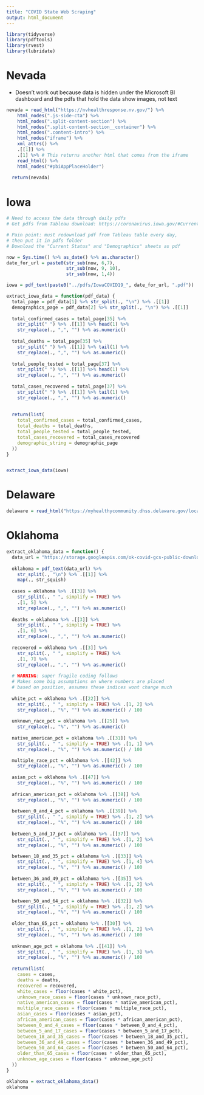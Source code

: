 ```yaml
---
title: "COVID State Web Scraping"
output: html_document
---
```


```r
library(tidyverse)
library(pdftools)
library(rvest)
library(lubridate)
```

# Nevada

- Doesn't work out because data is hidden under the Microsoft BI dashboard and the pdfs that hold the data show images, not text

```r
nevada = read_html("https://nvhealthresponse.nv.gov/") %>% 
    html_nodes(".js-side-cta") %>% 
    html_nodes(".split-content-section") %>% 
    html_nodes(".split-content-section__container") %>% 
    html_nodes(".content-intro") %>% 
    html_nodes("iframe") %>% 
    xml_attrs() %>% 
    .[[1]] %>% 
    .[1] %>% # This returns another html that comes from the iframe
    read_html() %>% 
    html_nodes("#pbiAppPlaceHolder")
  
  return(nevada)
```

# Iowa

```r
# Need to access the data through daily pdfs
# Get pdfs from Tableau download: https://coronavirus.iowa.gov/#CurrentStatus

# Pain point: must redownload pdf from Tableau table every day, 
# then put it in pdfs folder
# Download the "Current Status" and "Demographics" sheets as pdf 

now = Sys.time() %>% as_date() %>% as.character()
date_for_url = paste0(str_sub(now, 6,7), 
                      str_sub(now, 9, 10), 
                      str_sub(now, 1,4))

iowa = pdf_text(paste0("../pdfs/IowaCOVID19_", date_for_url, ".pdf"))

extract_iowa_data = function(pdf_data) {
  total_page = pdf_data[1] %>% str_split(., "\n") %>% .[[1]]
  demographics_page = pdf_data[2] %>% str_split(., "\n") %>% .[[1]]
  
  total_confirmed_cases = total_page[35] %>% 
    str_split(" ") %>% .[[1]] %>% head(1) %>% 
    str_replace(., ",", "") %>% as.numeric()
  
  total_deaths = total_page[35] %>% 
    str_split(" ") %>% .[[1]] %>% tail(1) %>% 
    str_replace(., ",", "") %>% as.numeric()
  
  total_people_tested = total_page[37] %>% 
    str_split(" ") %>% .[[1]] %>% head(1) %>% 
    str_replace(., ",", "") %>% as.numeric()
  
  total_cases_recovered = total_page[37] %>% 
    str_split(" ") %>% .[[1]] %>% tail(1) %>% 
    str_replace(., ",", "") %>% as.numeric()
  
  
  return(list(
    total_confirmed_cases = total_confirmed_cases,
    total_deaths = total_deaths,
    total_people_tested = total_people_tested,
    total_cases_recovered = total_cases_recovered
    demographic_string = demographic_page
  ))
}


extract_iowa_data(iowa)
```

# Delaware

```r
delaware = read_html("https://myhealthycommunity.dhss.delaware.gov/locations/state")
```

# Oklahoma

```r
extract_oklahoma_data = function() {
  data_url = "https://storage.googleapis.com/ok-covid-gcs-public-download/covid19_cases_summary.pdf"
  
  oklahoma = pdf_text(data_url) %>% 
    str_split(., "\n") %>% .[[1]] %>% 
    map(., str_squish)
  
  cases = oklahoma %>% .[[3]] %>% 
    str_split(., " ", simplify = TRUE) %>% 
    .[1, 5] %>% 
    str_replace(., ",", "") %>% as.numeric()
    
  deaths = oklahoma %>% .[[3]] %>% 
    str_split(., " ", simplify = TRUE) %>% 
    .[1, 6] %>% 
    str_replace(., ",", "") %>% as.numeric()
  
  recovered = oklahoma %>% .[[3]] %>% 
    str_split(., " ", simplify = TRUE) %>% 
    .[1, 7] %>% 
    str_replace(., ",", "") %>% as.numeric()
  
  # WARNING: super fragile coding follows
  # Makes some big assumptions on where numbers are placed
  # based on position, assumes these indices wont change much
  
  white_pct = oklahoma %>% .[[22]] %>% 
    str_split(., " ", simplify = TRUE) %>% .[1, 2] %>% 
    str_replace(., "%", "") %>% as.numeric() / 100
  
  unknown_race_pct = oklahoma %>% .[[25]] %>% 
    str_replace(., "%", "") %>% as.numeric()
  
  native_american_pct = oklahoma %>% .[[31]] %>% 
    str_split(., " ", simplify = TRUE) %>% .[1, 1] %>% 
    str_replace(., "%", "") %>% as.numeric() / 100

  multiple_race_pct = oklahoma %>% .[[42]] %>% 
    str_replace(., "%", "") %>% as.numeric() / 100
  
  asian_pct = oklahoma %>% .[[47]] %>% 
    str_replace(., "%", "") %>% as.numeric() / 100  
  
  african_american_pct = oklahoma %>% .[[38]] %>% 
    str_replace(., "%", "") %>% as.numeric() / 100
  
  between_0_and_4_pct = oklahoma %>% .[[39]] %>% 
    str_split(., " ", simplify = TRUE) %>% .[1, 2] %>% 
    str_replace(., "%", "") %>% as.numeric() / 100
  
  between_5_and_17_pct = oklahoma %>% .[[37]] %>% 
    str_split(., " ", simplify = TRUE) %>% .[1, 2] %>% 
    str_replace(., "%", "") %>% as.numeric() / 100  

  between_18_and_35_pct = oklahoma %>% .[[33]] %>% 
    str_split(., " ", simplify = TRUE) %>% .[1, 4] %>% 
    str_replace(., "%", "") %>% as.numeric() / 100
  
  between_36_and_49_pct = oklahoma %>% .[[35]] %>% 
    str_split(., " ", simplify = TRUE) %>% .[1, 2] %>% 
    str_replace(., "%", "") %>% as.numeric() / 100  

  between_50_and_64_pct = oklahoma %>% .[[32]] %>% 
    str_split(., " ", simplify = TRUE) %>% .[1, 2] %>% 
    str_replace(., "%", "") %>% as.numeric() / 100
  
  older_than_65_pct = oklahoma %>% .[[30]] %>% 
    str_split(., " ", simplify = TRUE) %>% .[1, 2] %>% 
    str_replace(., "%", "") %>% as.numeric() / 100   
   
  unknown_age_pct = oklahoma %>% .[[41]] %>% 
    str_split(., " ", simplify = TRUE) %>% .[1, 3] %>% 
    str_replace(., "%", "") %>% as.numeric() / 100
    
  return(list(
    cases = cases,
    deaths = deaths,
    recovered = recovered,
    white_cases = floor(cases * white_pct),
    unknown_race_cases = floor(cases * unknown_race_pct),
    native_american_cases = floor(cases * native_american_pct),
    multiple_race_cases = floor(cases * multiple_race_pct),
    asian_cases = floor(cases * asian_pct),
    african_american_cases = floor(cases * african_american_pct),
    between_0_and_4_cases = floor(cases * between_0_and_4_pct),
    between_5_and_17_cases = floor(cases * between_5_and_17_pct),
    between_18_and_35_cases = floor(cases * between_18_and_35_pct),
    between_36_and_49_cases = floor(cases * between_36_and_49_pct),
    between_50_and_64_cases = floor(cases * between_50_and_64_pct),
    older_than_65_cases = floor(cases * older_than_65_pct),
    unknown_age_cases = floor(cases * unknown_age_pct)
  ))
}

oklahoma = extract_oklahoma_data()
oklahoma
```


